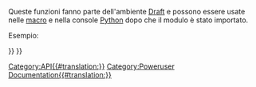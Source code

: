<languages/>
{{VeryImportantMessage|(Novembre 2018) Queste informazioni potrebbero essere incomplete e obsolete. Per l'ultima API, vedere la pagina [https://www.freecadweb.org/api Documentazione API autogenerata].}}

Queste funzioni fanno parte dell'ambiente [[Draft Workbench/it|Draft]] e possono essere usate nelle [[macros/it|macro]] e nella console [[Python/it|Python]] dopo che il modulo {{incode|Draft}} è stato importato.

Esempio:
{{Code|code=
import FreeCAD, Draft

myrect = Draft.makeRectangle(4, 3)
mydistance = FreeCAD.Vector(2, 2, 0)
Draft.move(myrect, mydistance)
}}

{{APIFunction/it|cut|FreeCAD.Object, FreeCAD.Object|Restituisce un oggetto Taglio prodotto dalla differenza dei 2 oggetti dati. Gli oggetti originali vengono nascosti.|L'oggetto appena creato}}

{{APIFunction/it|extrude|FreeCAD.Object, Vector|Estrude un oggetto dato nella direzione data dal vettore. L'oggetto originale viene nascosto.|L'oggetto appena creato}}

{{APIFunction/it|formatObject|FreeCAD.Object, [FreeCAD.Object]|Questa funzione applica all'oggetto obiettivo dato le proprietà correnti che sono impostate nella barra degli strumenti di Draft (colore e lo spessore della linea), o copia le proprietà di un secondo oggetto, se questi viene fornito. Esso pone anche l'oggetto nel gruppo "In costruzione", se il pulsante "Costruzione" viene premuto.|Nulla}}

{{APIFunction/it|fuse|FreeCAD.Object, FreeCAD.Object|Restituisce un oggetto Fusione prodotto dall'unione dei 2 oggetti dati. Se gli oggetti sono complanari, è usata una polilinea Draft speciale, in caso contrario l'oggetto finale è una fusione standard di parti.|L'oggetto appena creato}}

{{APIFunction/it|getDraftPath|[string]|Restituisce il percorso dell'utente o del sistema in cui è in esecuzione il modulo Draft. Se viene fornito un sottoindirizzo o un nome di file, viene restituito il percorso completo del sottoindirizzo all'interno del modulo Draft.|Il percorso di un file}}

{{APIFunction/it|getGroupContents|list|Esegue la scansione in modo ricorsivo della lista di gruppi indicata. Se i gruppi sono individuati, i loro contenuti vengono aggiunti alla lista.|Un elenco di oggetti di FreeCAD}}

{{APIFunction/it|getRealName|string|Rimuove i numeri indicati da un nome di un oggetto.|Il nome spogliato dell'oggetto.}}

{{APIFunction/it|getSelection| |Restituisce la selezione corrente di FreeCAD.|La selezione corrente di FreeCAD.}}

{{APIFunction/it|makeCircle|radius, [placement], [facemode], [startangle], [endangle]|Crea un oggetto Cerchio di raggio dato. Se si indica una posizione, essa viene utilizzata. Se facemode è False, il cerchio è mostrato come una polilinea, altrimenti come una faccia. Se startAngle e endAngle sono indicati (in gradi), essi vengono utilizzati e l'oggetto appare come un arco.|L'oggetto appena creato.}}

{{APIFunction/it|makeDimension|Vector, Vector, [Vector] o FreeCAD.Object, int, int, [Vector]|Crea un oggetto Dimensione (Quota) misurando la distanza tra primo e il secondo vettore, con la linea di quota passante attraverso un terzo vettore se questo viene indicato.  Sono utilizzati la larghezza di linea e il colore correnti impostati nella barra di Draft. Invece di 2 vettori, si può anche passare un oggetto FreeCAD, o due numeri interi (e facoltativamente un vettore per cui deve passare la linea di quota). In tal caso, la dimensione è associata all'oggetto, e misura due dei suoi vertici, indicati dai due numeri di indice.|L'oggetto appena creato.}}

{{APIFunction/it|makeLine|Vector, Vector|Crea una Linea tra i due vettori dati. Sono utilizzati la larghezza di linea e il colore correnti impostati nella barra di Draft.|L'oggetto appena creato.}}

{{APIFunction/it|makeRectangle|length, width, [placement], [facemode]|Crea un oggetto Rettangolo con la lunghezza in direzione X e l'altezza in direzione Y. Se è indicata una posizione, essa viene utilizzata. Se facemode è False, il rettangolo è mostrato come una polilinea, altrimenti come una faccia. Sono utilizzati la larghezza di linea e il colore correnti impostati nella barra di Draft.|L'oggetto appena creato.}}

{{APIFunction/it|makeText|string o list, [Vector], [screenmode]|Crea un oggetto Testo, nel punto indicato se si fornisce un vettore, contenente la stringa o le stringhe riportate nell'elenco, una stringa per riga. Sono utilizzati il colore corrente dalla barra degli strumenti Draft e l'altezza del testo e il tipo di carattere specificati nelle preferenze. Se screenmode è True, il testo è sempre rivolto nella direzione della vista, altrimenti si trova sul piano XY.|L'oggetto appena creato.}}

{{APIFunction/it|makeWire|list o Part.Wire, [closed], [placement], [facemode]|Crea un oggetto Wire (Polilinea) dalla lista di vettori indicati o dalla polilinea indicata. Se closed è True o se il primo e l'ultimo punto sono identici, la polilinea è chiusa. Se facemode è True (e la polilinea è chiusa), la polilinea appare riempita. Sono utilizzati la larghezza di linea e il colore correnti impostati nella barra di Draft.|L'oggetto appena creato.}}

{{APIFunction/it|move|FreeCAD.Object o list, Vector, [copymode]|Sposta l'oggetto dato o gli oggetti contenuti nella lista fornita nella direzione e alla distanza indicata dal vettore dato. Se CopyMode è True, gli oggetti attuali non vengono spostati, ma vengono invece create delle copie.|L'oggetto o gli oggetti (o loro copie se CopyMode era True).}}

{{APIFunction/it|precision| |Restituisce il valore della precisione secondo le impostazioni dell'utente in Draft.|Un intero.}}

{{APIFunction/it|rotate|FreeCAD.Object o list, angle, [center], [axis] ,[copymode]|Ruota l'oggetto dato o gli oggetti contenuti nella lista fornita con un determinato angolo attorno al centro dato, se previsto, con axis come asse di rotazione. Se axis viene omesso, la rotazione avviene attorno all'asse verticale Z. Se CopyMode è True, gli oggetti reali non vengono spostati, ma vengono invece create delle copie.|L'oggetto (o sue copie).}}

{{APIFunction/it|scale|FreeCAD.Object o list, vector, [center], [copymode]|Ridimensiona l'oggetto dato o gli oggetti contenuti nella lista data con i fattori di scala definiti dal vettore dato (nelle direzioni X, Y e Z) intorno al centro, se viene indicato. Se CopyMode è True, gli oggetti reali non vengono spostati, ma vengono invece create delle copie.|L'oggetto (o sue copie).}}

{{APIFunction/it|select|FreeCAD.Object|Deseleziona tutto e seleziona solo l'oggetto passato|Nulla.}}

{{APIFunction/it|shapify|FreeCAD.Object|Trasforma un oggetto parametrico in una forma non-parametrica.|L'oggetto appena creato.}}

{{APIFunction/it|draftify|FreeCAD.Object o list|Trasforma l'oggetto dato o ogni oggetto della lista data in polilinee parametriche.|Nulla.}}

{{APIFunction/it|getSVG|FreeCAD.Object, [linemodifier], [textmodifier], [(u,v)]|Crea una rappresentazione SVG dell'oggetto dato. L'attributo linemodifier è un fattore di scala (in percentuale) per la larghezza della linea, e textmodifier per la dimensione del testo. Inoltre è anche possibile fornire una tupla di vettori per definire un piano di proiezione, altrimenti la geometria viene proiettata sul piano XY.|una stringa contenente una rappresentazione SVG dell'oggetto dato.}}

{{Draft Tools navi{{#translation:}}}}
{{Userdocnavi{{#translation:}}}}
[[Category:API{{#translation:}}]]
[[Category:Poweruser Documentation{{#translation:}}]]

{{clear}}
